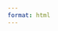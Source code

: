 ```yaml
---
format: html
---
```

```{=html}
<div id='map-container'></div>
  <link href="https://finddxstaging.wpengine.com/wp-content/themes/find/assets/indiamap/map.css" rel="stylesheet">
    <script src="https://finddxstaging.wpengine.com/wp-content/themes/find/assets/indiamap/raphael.min.js"></script>
      <script src="https://finddxstaging.wpengine.com/wp-content/themes/find/assets/indiamap/settings.js"></script>
        <script src="https://finddxstaging.wpengine.com/wp-content/themes/find/assets/indiamap/paths.js"></script>
          <script src="https://finddxstaging.wpengine.com/wp-content/themes/find/assets/indiamap/map.js"></script>
            <script>
            var map = new FlaMap(map_cfg);
            map.drawOnDomReady('map-container');
            </script>
```
